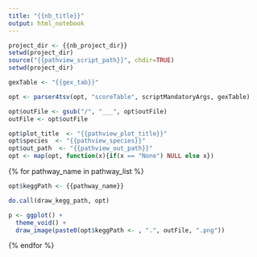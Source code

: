 ```yaml
---
title: "{{nb_title}}"
output: html_notebook
---
```


```r
project_dir <- {{nb_project_dir}}
setwd(project_dir)
source("{{pathview_script_path}}", chdir=TRUE)
setwd(project_dir)
```

```r
gexTable <- "{{gex_tab}}"

opt <- parser4tsv(opt, "scoreTable", scriptMandatoryArgs, gexTable)

opt$outFile <- gsub("/", "___", opt$outFile)
outFile <- opt$outFile

opt$plot_title  <- "{{pathview_plot_title}}"
opt$species  <- "{{pathview_species}}"
opt$out_path  <- "{{pathview_out_path}}"
opt <- map(opt, function(x){if(x == "None") NULL else x})
```

{% for pathway_name in pathway_list %}

  ```r
  opt$keggPath <- {{pathway_name}}

  do.call(draw_kegg_path, opt)

  p <- ggplot() +
    theme_void() +
    draw_image(paste0(opt$keggPath <- , ".", outFile, ".png"))
  ```
{% endfor %}
